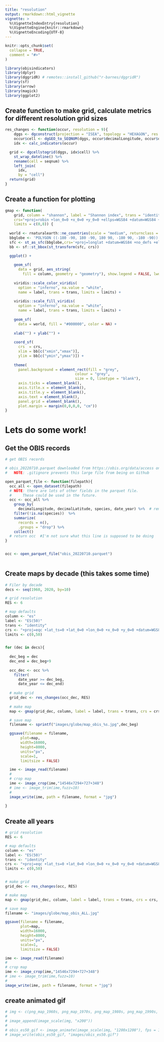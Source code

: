 ```yaml
---
title: "resolution"
output: rmarkdown::html_vignette
vignette: >
  %\VignetteIndexEntry{resolution}
  %\VignetteEngine{knitr::rmarkdown}
  %\VignetteEncoding{UTF-8}
---
```


```r
knitr::opts_chunk$set(
  collapse = TRUE,
  comment = "#>"
)
```

```r
library(obisindicators)
library(dplyr)
library(dggridR) # remotes::install_github("r-barnes/dggridR")
library(sf)
library(arrow)
library(magick)
library(ggplot2)
```


## Create function to make grid, calculate metrics for different resolution grid sizes

```r
res_changes <- function(occur, resolution = 9){
    dggs <- dgconstruct(projection = "ISEA", topology = "HEXAGON", res = resolution)
    occur$cell <- dgGEO_to_SEQNUM(dggs, occur$decimalLongitude, occur$decimalLatitude)[["seqnum"]]
    idx <- calc_indicators(occur)

  grid <- dgcellstogrid(dggs, idx$cell) %>%
    st_wrap_dateline() %>%
    rename(cell = seqnum) %>%
    left_join(
      idx,
      by = "cell")
  return(grid)
}
```

## Create a function for plotting

```r

gmap <- function(
    grid, column = "shannon", label = "Shannon index", trans = "identity",
    crs="+proj=robin +lon_0=0 +x_0=0 +y_0=0 +ellps=WGS84 +datum=WGS84 +units=m +no_defs",
    limits = c(0,8)) {
  
  world <- rnaturalearth::ne_countries(scale = "medium", returnclass = "sf")
  bbglobe <- 'POLYGON ((-180 -90, 180 -90, 180 90, -180 90, -180 -90))'
  sfc <- st_as_sfc(bbglobe,crs='+proj=longlat +datum=WGS84 +no_defs +ellps=WGS84 +towgs84=0,0,0')
  bb <- sf::st_bbox(st_transform(sfc, crs))

  ggplot() +
    
    geom_sf(
      data = grid, aes_string(
        fill = column, geometry = "geometry"), show.legend = FALSE, lwd=0) +
    
    viridis::scale_color_viridis(
      option = "inferno", na.value = "white",
      name = label, trans = trans, limits = limits) +
    
    viridis::scale_fill_viridis(
      option = "inferno", na.value = "white",
      name = label, trans = trans, limits = limits) +
    
    geom_sf(
      data = world, fill = "#000000", color = NA) +
    
    xlab("") + ylab("") +
    
    coord_sf(
      crs  = crs,
      xlim = bb[c("xmin","xmax")],
      ylim = bb[c("ymin","ymax")]) +
    
    theme(
      panel.background = element_rect(fill = "grey",
                                colour = "grey",
                                size = 0, linetype = "blank"),
      axis.ticks = element_blank(),
      axis.title.x = element_blank(),
      axis.title.y = element_blank(),
      axis.text = element_blank(),
      panel.grid = element_blank(),
      plot.margin = margin(0,0,0,0, "cm"))
}
```

# Lets do some work!

## Get the OBIS records
```r
# get OBIS records

# obis_20220710.parquet downloaded from https://obis.org/data/access on 2022-09-06
#   NOTE: .gitignore prevents this large file from being on Github

open_parquet_file <- function(filepath){
  occ_all <- open_dataset(filepath)
  # NOTE: there are lots of other fields in the parquet file.
  #     These could be used in the future.
  occ <- occ_all %>%
    group_by(
      decimalLongitude, decimalLatitude, species, date_year) %>%  # remove duplicate rows
    filter(!is.na(species))  %>%
    summarize(
      records = n(),
      .groups = "drop") %>%
    collect()
  # return occ  #I'm not sure what this line is supposed to be doing
}


occ <- open_parquet_file("obis_20220710.parquet")
    
```

## Create maps by decade (this takes some time)

```r
# Filer by decade
decs <- seq(1960, 2020, by=10)

# grid resolution
RES <- 6

# map defaults
column <- "es"
label <- "ES(50)"
trans <- "identity"
crs <- "+proj=eqc +lat_ts=0 +lat_0=0 +lon_0=0 +x_0=0 +y_0=0 +datum=WGS84 +units=m +no_defs +type=crs"
limits <- c(0,50)


for (dec in decs){
  
  dec_beg = dec
  dec_end = dec_beg+9
  
  occ_dec <- occ %>%
    filter(
      date_year >= dec_beg,
      date_year <= dec_end)
  
  # make grid
  grid_dec <- res_changes(occ_dec, RES)
  
  # make map
  map <- gmap(grid_dec, column, label = label, trans = trans, crs = crs, limits = limits)

  # save map
  filename <- sprintf("images/globe/map_obis_%s.jpg",dec_beg)

  ggsave(filename = filename,
       plot=map,
       width=16000,
       height=8000,
       units="px",
       scale=1,
       limitsize = FALSE)

  ime <- image_read(filename)
  # 
  # crop map
  ime <- image_crop(ime,"14546x7294+727+348")
  # ime <- image_trim(ime,fuzz=10)
  # 
  image_write(ime, path = filename, format = "jpg")
  
}
```

## Create all years

```r

# grid resolution
RES <- 6

# map defaults
column <- "es"
label <- "ES(50)"
trans <- "identity"
crs <- "+proj=eqc +lat_ts=0 +lat_0=0 +lon_0=0 +x_0=0 +y_0=0 +datum=WGS84 +units=m +no_defs +type=crs"
limits <- c(0,50)


# make grid
grid_dec <- res_changes(occ, RES)

# make map
map <- gmap(grid_dec, column, label = label, trans = trans, crs = crs, limits = limits)

# save map
filename <- "images/globe/map_obis_ALL.jpg"

ggsave(filename = filename,
       plot=map,
       width=16000,
       height=8000,
       units="px",
       scale=1,
       limitsize = FALSE)

ime <- image_read(filename)
# 
# crop map
ime <- image_crop(ime,"14546x7294+727+348")
# ime <- image_trim(ime,fuzz=10)
# 
image_write(ime, path = filename, format = "jpg")

```

## create animated gif
```r
# img <- c(png_map_1960s, png_map_1970s, png_map_1980s, png_map_1990s, png_map_2000s, png_map_2010s, png_map_2020s)
# 
# image_append(image_scale(img, "x200"))
# 
# obis_es50_gif <- image_animate(image_scale(img, "1200x1200"), fps = 1, dispose = "previous")
# image_write(obis_es50_gif, "images/obis_es50.gif")
```
